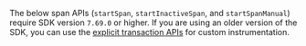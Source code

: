 <Note>

The below span APIs (`startSpan`, `startInactiveSpan`, and `startSpanManual`) require SDK version `7.69.0` or higher. If you are using an older version of the SDK, you can use the [explicit transaction APIs](#start-transaction) for custom instrumentation.

</Note>
